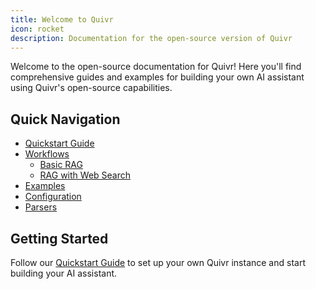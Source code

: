 ```yaml
---
title: Welcome to Quivr
icon: rocket
description: Documentation for the open-source version of Quivr
---
```


Welcome to the open-source documentation for Quivr! Here you'll find comprehensive guides and examples for building your own AI assistant using Quivr's open-source capabilities.

## Quick Navigation

- [Quickstart Guide](/open-source/quickstart)
- [Workflows](/open-source/workflows/index)
  - [Basic RAG](/open-source/workflows/examples/basic_rag)
  - [RAG with Web Search](/open-source/workflows/examples/rag_with_web_search)
- [Examples](/open-source/examples/index)
- [Configuration](/open-source/config/index)
- [Parsers](/open-source/parsers/index)

## Getting Started

Follow our [Quickstart Guide](/open-source/quickstart) to set up your own Quivr instance and start building your AI assistant.
